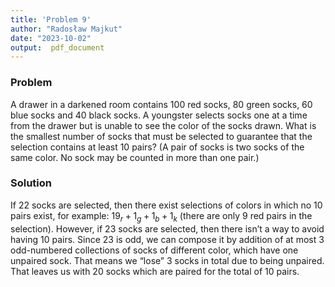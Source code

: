 ```yaml
---
title: 'Problem 9'
author: "Radosław Majkut"
date: "2023-10-02"
output:  pdf_document
---
```


### Problem

A drawer in a darkened room contains 100 red socks, 80 green socks, 60 blue socks and 40 black socks. A youngster selects socks one at a time from the drawer but is unable to see the color of the socks drawn. What is the smallest number of socks that must be selected to guarantee that the selection contains at least 10 pairs? (A pair of socks is two socks of the same color. No sock may be counted in more than one pair.)

### Solution

If 22 socks are selected, then there exist selections of colors in which no 10 pairs exist, for example: $19_r + 1_g + 1_b + 1_k$ (there are only 9 red pairs in the selection). However, if 23 socks are selected, then there isn't a way to avoid having 10 pairs. Since 23 is odd, we can compose it by addition of at most 3 odd-numbered collections of socks of different color, which have one unpaired sock. That means we "lose" 3 socks in total due to being unpaired. That leaves us with 20 socks which are paired for the total of 10 pairs. 